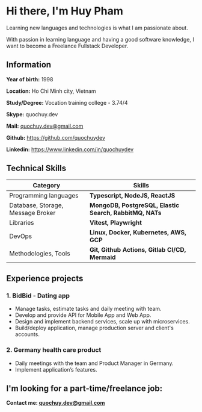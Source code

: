 <meta name="description" content="quochuydev" />
<link rel="icon" href="/code.png" />

# Hi there, I'm Huy Pham

Learning new languages and technologies is what I am passionate about.

With passion in learning language and having a good software knowledge, I want to become a Freelance Fullstack Developer.

## Information

**Year of birth:** 1998

**Location:** Ho Chi Minh city, Vietnam

**Study/Degree:** Vocation training college - 3.74/4

**Skype:** quochuy.dev

**Mail:** quochuy.dev@gmail.com

**Github:** https://github.com/quochuydev

**Linkedin:** https://www.linkedin.com/in/quochuydev

## Technical Skills

| Category | Skills |
| -------- | ------ |
| Programming languages | **Typescript, NodeJS, ReactJS** |
| Database, Storage, Message Broker | **MongoDB, PostgreSQL, Elastic Search, RabbitMQ, NATs** |
| Libraries | **Vitest, Playwright** |
| DevOps | **Linux, Docker, Kubernetes, AWS, GCP** |
| Methodologies, Tools | **Git, Github Actions, Gitlab CI/CD, Mermaid** |

## Experience projects

### 1. BidBid - Dating app

- Manage tasks, estimate tasks and daily meeting with team.
- Develop and provide API for Mobile App and Web App.
- Design and implement backend services, scale up with microservices.
- Build/deploy application, manage production server and client's accounts.

### 2. Germany health care product

- Daily meetings with the team and Product Manager in Germany.
- Implement application’s features.

## I'm looking for a part-time/freelance job:

**Contact me: quochuy.dev@gmail.com**

